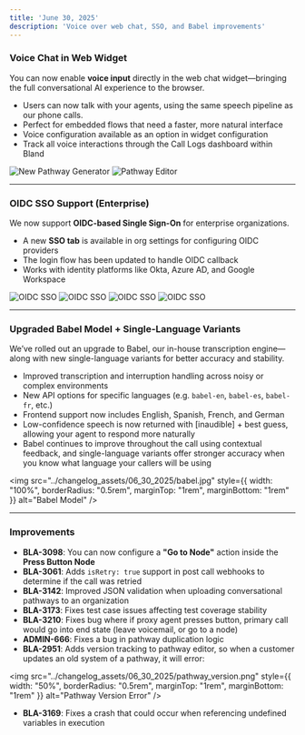 ```yaml
---
title: 'June 30, 2025'
description: 'Voice over web chat, SSO, and Babel improvements'
---
```


### Voice Chat in Web Widget

You can now enable **voice input** directly in the web chat widget—bringing the full conversational AI experience to the browser.

- Users can now talk with your agents, using the same speech pipeline as our phone calls.
- Perfect for embedded flows that need a faster, more natural interface
- Voice configuration available as an option in widget configuration
- Track all voice interactions through the Call Logs dashboard within Bland

<Tabs>
  <Tab title="Voice Chat">
    <img 
        src="../changelog_assets/06_30_2025/web_widget_voice.jpeg" 
        style={{ width: "100%", borderRadius: "0.5rem", marginTop: "1rem", marginBottom: "1rem" }}
        alt="New Pathway Generator"
    />
  </Tab>
  <Tab title="Voice Configuration">
    <img 
        src="../changelog_assets/06_30_2025/web_widget_voice_active.jpeg" 
        style={{ width: "100%", borderRadius: "0.5rem", marginTop: "1rem", marginBottom: "1rem" }}
        alt="Pathway Editor"
    />
  </Tab>
</Tabs>

---

### OIDC SSO Support (Enterprise)

We now support **OIDC-based Single Sign-On** for enterprise organizations.

- A new **SSO tab** is available in org settings for configuring OIDC providers
- The login flow has been updated to handle OIDC callback
- Works with identity platforms like Okta, Azure AD, and Google Workspace

<Tabs>
  <Tab title="Login Options">
    <img 
        src="../changelog_assets/06_30_2025/SSO_login.jpeg" 
        style={{ width: "100%", borderRadius: "0.5rem", marginTop: "1rem", marginBottom: "1rem" }}
        alt="OIDC SSO"
    />
  </Tab>
  <Tab title="SSO Login">
    <img 
        src="../changelog_assets/06_30_2025/SSO_login_2.jpeg" 
        style={{ width: "100%", borderRadius: "0.5rem", marginTop: "1rem", marginBottom: "1rem" }}
        alt="OIDC SSO"
    />
  </Tab>
  <Tab title="SSO Configuration">
    <img 
        src="../changelog_assets/06_30_2025/SSO_configuration_bland.jpg" 
        style={{ width: "100%", borderRadius: "0.5rem", marginTop: "1rem", marginBottom: "1rem" }}
        alt="OIDC SSO"
    />
  </Tab>
  <Tab title="Add OIDC Provider">
    <img 
        src="../changelog_assets/06_30_2025/SSO_configuration_modal.jpg" 
        style={{ width: "100%", borderRadius: "0.5rem", marginTop: "1rem", marginBottom: "1rem" }}
        alt="OIDC SSO"
    />
  </Tab>
</Tabs>

---

### Upgraded Babel Model + Single-Language Variants

We’ve rolled out an upgrade to Babel, our in-house transcription engine—along with new single-language variants for better accuracy and stability.

- Improved transcription and interruption handling across noisy or complex environments
- New API options for specific languages (e.g. `babel-en`, `babel-es`, `babel-fr`, etc.)
- Frontend support now includes English, Spanish, French, and German
- Low-confidence speech is now returned with [inaudible] + best guess, allowing your agent to respond more naturally
- Babel continues to improve throughout the call using contextual feedback, and single-language variants offer stronger accuracy when you know what language your callers will be using

<img 
  src="../changelog_assets/06_30_2025/babel.jpg" 
  style={{ width: "100%", borderRadius: "0.5rem", marginTop: "1rem", marginBottom: "1rem" }}
  alt="Babel Model"
/>

---

### Improvements

- **BLA-3098**: You can now configure a **"Go to Node"** action inside the **Press Button Node**
- **BLA-3061**: Adds `isRetry: true` support in post call webhooks to determine if the call was retried
- **BLA-3142**: Improved JSON validation when uploading conversational pathways to an organization
- **BLA-3173**: Fixes test case issues affecting test coverage stability
- **BLA-3210**: Fixes bug where if proxy agent presses button, primary call would go into end state (leave voicemail, or go to a node)
- **ADMIN-666**: Fixes a bug in pathway duplication logic
- **BLA-2951**: Adds version tracking to pathway editor, so when a customer updates an old system of a pathway, it will error:

<img 
  src="../changelog_assets/06_30_2025/pathway_version.png" 
  style={{ width: "50%", borderRadius: "0.5rem", marginTop: "1rem", marginBottom: "1rem" }}
  alt="Pathway Version Error"
/>

- **BLA-3169**: Fixes a crash that could occur when referencing undefined variables in execution
